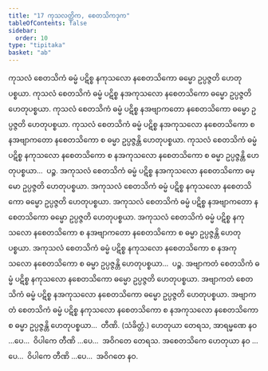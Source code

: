 ```yaml
---
title: "17 ကုသလတ္တိက, စေတသိကဒုက"
tableOfContents: false
sidebar:
  order: 10
type: "tipitaka"
basket: "ab"
---
```



<DynamicBreadcrumb />

<Division number="35">

<Paragraph number="89">
ကုသလံ စေတသိကံ ဓမ္မံ ပဋိစ္စ နကုသလော နစေတသိကော ဓမ္မော ဥပ္ပဇ္ဇတိ ဟေတုပစ္စယာ. ကုသလံ စေတသိကံ ဓမ္မံ ပဋိစ္စ နအကုသလော နစေတသိကော ဓမ္မော ဥပ္ပဇ္ဇတိ ဟေတုပစ္စယာ. ကုသလံ စေတသိကံ ဓမ္မံ ပဋိစ္စ နအဗျာကတော နစေတသိကော ဓမ္မော ဥပ္ပဇ္ဇတိ ဟေတုပစ္စယာ. ကုသလံ စေတသိကံ ဓမ္မံ ပဋိစ္စ နအကုသလော နစေတသိကော စ နအဗျာကတော နစေတသိကော စ ဓမ္မာ ဥပ္ပဇ္ဇန္တိ ဟေတုပစ္စယာ. ကုသလံ စေတသိကံ ဓမ္မံ ပဋိစ္စ နကုသလော နစေတသိကော စ နအကုသလော နစေတသိကော စ ဓမ္မာ ဥပ္ပဇ္ဇန္တိ ဟေတုပစ္စယာ…  ပဉ္စ.
</Paragraph>

<Paragraph number="90">
အကုသလံ စေတသိကံ ဓမ္မံ ပဋိစ္စ နအကုသလော နစေတသိကော ဓမ္မော ဥပ္ပဇ္ဇတိ ဟေတုပစ္စယာ. အကုသလံ စေတသိကံ ဓမ္မံ ပဋိစ္စ နကုသလော နစေတသိကော ဓမ္မော ဥပ္ပဇ္ဇတိ ဟေတုပစ္စယာ. အကုသလံ စေတသိကံ ဓမ္မံ ပဋိစ္စ နအဗျာကတော နစေတသိကော ဓမ္မော ဥပ္ပဇ္ဇတိ ဟေတုပစ္စယာ. အကုသလံ စေတသိကံ ဓမ္မံ ပဋိစ္စ နကုသလော နစေတသိကော စ နအဗျာကတော နစေတသိကော စ ဓမ္မာ ဥပ္ပဇ္ဇန္တိ ဟေတုပစ္စယာ. အကုသလံ စေတသိကံ ဓမ္မံ ပဋိစ္စ နကုသလော နစေတသိကော စ နအကုသလော နစေတသိကော စ ဓမ္မာ ဥပ္ပဇ္ဇန္တိ ဟေတုပစ္စယာ…  ပဉ္စ.
</Paragraph>

<Paragraph number="91">
အဗျာကတံ စေတသိကံ ဓမ္မံ ပဋိစ္စ နကုသလော နစေတသိကော ဓမ္မော ဥပ္ပဇ္ဇတိ ဟေတုပစ္စယာ. အဗျာကတံ စေတသိကံ ဓမ္မံ ပဋိစ္စ နအကုသလော နစေတသိကော ဓမ္မော ဥပ္ပဇ္ဇတိ ဟေတုပစ္စယာ. အဗျာကတံ စေတသိကံ ဓမ္မံ ပဋိစ္စ နကုသလော နစေတသိကော စ နအကုသလော နစေတသိကော စ ဓမ္မာ ဥပ္ပဇ္ဇန္တိ ဟေတုပစ္စယာ…  တီဏိ. (သံခိတ္တံ.)
</Paragraph>

<Paragraph number="92">
ဟေတုယာ တေရသ, အာရမ္မဏေ နဝ …ပေ…  ဝိပါကေ တီဏိ …ပေ…  အဝိဂတေ တေရသ.
</Paragraph>

<Paragraph number="93">
အစေတသိကေ ဟေတုယာ နဝ …ပေ…  ဝိပါကေ တီဏိ …ပေ…  အဝိဂတေ နဝ.
</Paragraph>
</Division>